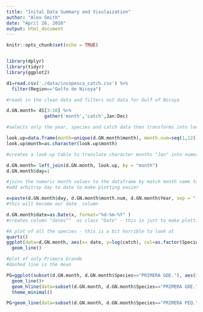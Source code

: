 ```yaml
---
title: "Inital Data Summary and Visulaization"
author: "Alex Smith"
date: "April 26, 2016"
output: html_document
---
```


```r
knitr::opts_chunk$set(echo = TRUE)


library(dplyr)
library(tidyr)
library(ggplot2)
```

```r

d1=read.csv('./data/incopesca_catch.csv') %>%
  filter(Region=="Golfo de Nicoya") 

#reads in the clean data and filters out data for Gulf of Nicoya
```



```r

d.GN.month= d1[3:16] %>%
              gather('month','catch',Jan:Dec)

#selects only the year, species and catch data then transforms into long format

look.up=data.frame(month=unique(d.GN.month$month), month.num=seq(1,12))
look.up$month=as.character(look.up$month)

#creates a look-up table to translate character months "Jan" into numeric "1"

d.GN.month= left_join(d.GN.month, look.up, by = "month")
d.GN.month$day=1

#joins the numeric month values to the dataframe by match month name to number value
#add arbitray day to date to make plotting easier

x=paste(d.GN.month$day, d.GN.month$month.num, d.GN.month$Year, sep = "-")
#this will become our date  column

d.GN.month$date=as.Date(x, format="%d-%m-%Y" )
#creates column "dates""  as class "Date" - this is just to make plotting easier

```

```r
#A plot of all the species - this is a bit horrible to look at
quartz()
ggplot(data=d.GN.month, aes(x= date, y=log(catch), col=as.factor(Species)))+
  geom_line()
```


```r
#plot of only Primera Grande 
#dashed line is the mean

PG=ggplot(subset(d.GN.month, d.GN.month$Species=="PRIMERA GDE."), aes(x= date, y=catch))+
  geom_line()+
  geom_hline(data=subset(d.GN.month, d.GN.month$Species=="PRIMERA GDE."), yintercept = mean(d.GN.month$catch), lty=2)+
  theme_minimal()

PG+geom_line(data=subset(d.GN.month, d.GN.month$Species=="PRIMERA PEQ."), aes(x= date, y=catch), col="red")
  
```

```r


```



